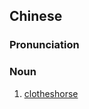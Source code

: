 ==Chinese==
{{zh-forms|type=12}}

===Pronunciation===
{{zh-pron
|m=liàngyījià
|c=long6 ji1 gaa3-2
|cat=n
}}

===Noun===
{{zh-noun}}

# [[clotheshorse]]